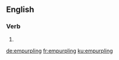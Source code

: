 ==English==

===Verb===
{{head|en|present participle}}

# {{present participle of|empurple|lang=en}}

[[de:empurpling]]
[[fr:empurpling]]
[[ku:empurpling]]